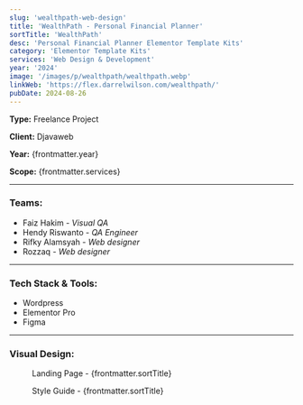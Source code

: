 ```yaml
---
slug: 'wealthpath-web-design'
title: 'WealthPath - Personal Financial Planner'
sortTitle: 'WealthPath'
desc: 'Personal Financial Planner Elementor Template Kits'
category: 'Elementor Template Kits'
services: 'Web Design & Development'
year: '2024'
image: '/images/p/wealthpath/wealthpath.webp'
linkWeb: 'https://flex.darrelwilson.com/wealthpath/'
pubDate: 2024-08-26
---
```




**Type:** Freelance Project

**Client:** Djavaweb

**Year:** {frontmatter.year}

**Scope:** {frontmatter.services}

---

### Teams:

- Faiz Hakim - *Visual QA*
- Hendy Riswanto - *QA Engineer*
- Rifky Alamsyah - *Web designer*
- Rozzaq - *Web designer*

---

### Tech Stack & Tools:

- Wordpress
- Elementor Pro
- Figma

---

### Visual Design:

<figure>
<Picture
  src={landingPage}
  alt='high fidelity design'
  formats={['avif', 'webp']}
/>
<figcaption class='text-center'>Landing Page - {frontmatter.sortTitle}</figcaption>
</figure>


<figure>
<Picture
  src={styleGuide}
  alt='high fidelity design'
  formats={['avif', 'webp']}
/>
<figcaption class='text-center'>Style Guide - {frontmatter.sortTitle}</figcaption>
</figure>